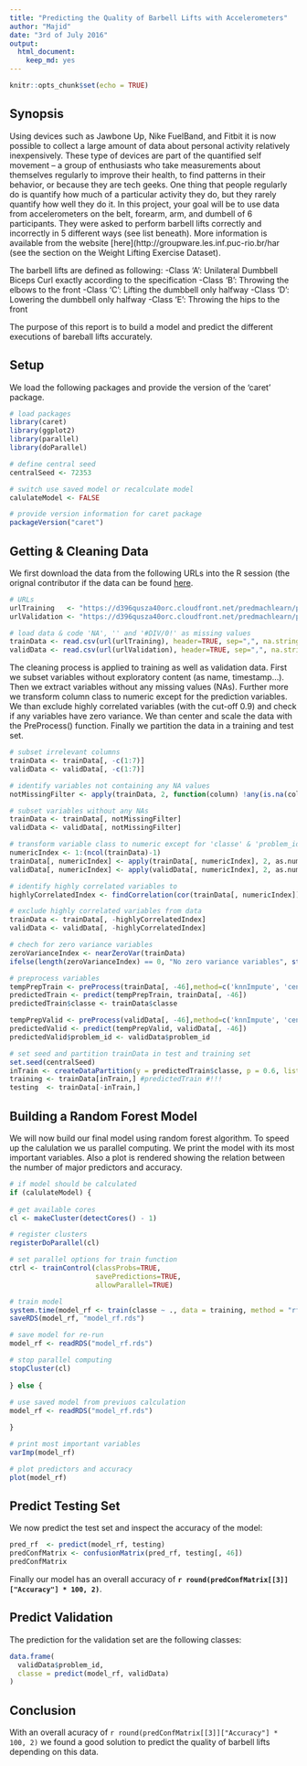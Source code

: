 ```yaml
---
title: "Predicting the Quality of Barbell Lifts with Accelerometers"
author: "Majid"
date: "3rd of July 2016"
output: 
  html_document: 
    keep_md: yes
---
```


```r
knitr::opts_chunk$set(echo = TRUE)
```

## Synopsis

Using devices such as Jawbone Up, Nike FuelBand, and Fitbit it is now possible to collect a large amount of data about personal activity relatively inexpensively. These type of devices are part of the quantified self movement – a group of enthusiasts who take measurements about themselves regularly to improve their health, to find patterns in their behavior, or because they are tech geeks. One thing that people regularly do is quantify how much of a particular activity they do, but they rarely quantify how well they do it. In this project, your goal will be to use data from accelerometers on the belt, forearm, arm, and dumbell of 6 participants. They were asked to perform barbell lifts correctly and incorrectly in 5 different ways (see list beneath). 
More information is available from the website [here](http://groupware.les.inf.puc-rio.br/har (see the section on the Weight Lifting Exercise Dataset).

The barbell lifts are defined as following:
-Class 'A': Unilateral Dumbbell Biceps Curl exactly according to the specification 
-Class 'B': Throwing the elbows to the front
-Class 'C': Lifting the dumbbell only halfway
-Class 'D': Lowering the dumbbell only halfway
-Class 'E': Throwing the hips to the front

The purpose of this report is to build a model and predict the different executions 
of bareball lifts accurately. 

## Setup

We load the following packages and provide the version of the 'caret' package. 

```r
# load packages
library(caret)
library(ggplot2)
library(parallel)
library(doParallel)

# define central seed
centralSeed <- 72353

# switch use saved model or recalculate model
calulateModel <- FALSE

# provide version information for caret package
packageVersion("caret")
```

## Getting & Cleaning Data

We first download the data from the following URLs into the R session (the orignal
contributor if the data can be found [here](http://groupware.les.inf.puc-rio.br/har (see the section on the Weight Lifting Exercise Dataset) ).

```r
# URLs
urlTraining   <- "https://d396qusza40orc.cloudfront.net/predmachlearn/pml-training.csv"
urlValidation <- "https://d396qusza40orc.cloudfront.net/predmachlearn/pml-testing.csv"

# load data & code 'NA', '' and '#DIV/0!' as missing values
trainData <- read.csv(url(urlTraining), header=TRUE, sep=",", na.strings=c("NA","#DIV/0!",""))
validData <- read.csv(url(urlValidation), header=TRUE, sep=",", na.strings=c("NA","#DIV/0!",""))
```

The cleaning process is applied to training as well as validation data. First 
we subset variables without exploratory content (as name, timestamp...). Then we
extract variables without any missing values (NAs). Further more we transform column
class to numeric except for the prediction variables. We than exclude highly correlated 
variables (with the cut-off 0.9) and check if any variables have zero variance. 
We than center and scale the data with the PreProcess() function. Finally we 
partition the data in a training and test set.

```r
# subset irrelevant columns
trainData <- trainData[, -c(1:7)]
validData <- validData[, -c(1:7)]

# identify variables not containing any NA values
notMissingFilter <- apply(trainData, 2, function(column) !any(is.na(column)))

# subset variables without any NAs
trainData <- trainData[, notMissingFilter]
validData <- validData[, notMissingFilter]

# transform variable class to numeric except for 'classe' & 'problem_id'
numericIndex <- 1:(ncol(trainData)-1)
trainData[, numericIndex] <- apply(trainData[, numericIndex], 2, as.numeric)
validData[, numericIndex] <- apply(validData[, numericIndex], 2, as.numeric)

# identify highly correlated variables to 
highlyCorrelatedIndex <- findCorrelation(cor(trainData[, numericIndex]), cutoff = 0.9)

# exclude highly correlated variables from data
trainData <- trainData[, -highlyCorrelatedIndex]
validData <- validData[, -highlyCorrelatedIndex]

# chech for zero variance variables
zeroVarianceIndex <- nearZeroVar(trainData)
ifelse(length(zeroVarianceIndex) == 0, "No zero variance variables", stop("Found zero variables to subsett"))

# preprocess variables 
tempPrepTrain <- preProcess(trainData[, -46],method=c('knnImpute', 'center', 'scale'))
predictedTrain <- predict(tempPrepTrain, trainData[, -46])
predictedTrain$classe <- trainData$classe

tempPrepValid <- preProcess(validData[, -46],method=c('knnImpute', 'center', 'scale'))
predictedValid <- predict(tempPrepValid, validData[, -46])
predictedValid$problem_id <- validData$problem_id

# set seed and partition trainData in test and training set
set.seed(centralSeed)
inTrain <- createDataPartition(y = predictedTrain$classe, p = 0.6, list = FALSE)
training <- trainData[inTrain,] #predictedTrain #!!!
testing  <- trainData[-inTrain,]
```

## Building a Random Forest Model

We will now build our final model using random forest algorithm. To speed up the
calulation we us parallel computing. We print the model with its most important 
variables. Also a plot is rendered showing the relation between the number of major
predictors and accuracy.

```r

# if model should be calculated 
if (calulateModel) {
  
# get available cores
cl <- makeCluster(detectCores() - 1)

# register clusters
registerDoParallel(cl)

# set parallel options for train function
ctrl <- trainControl(classProbs=TRUE,
                     savePredictions=TRUE,
                     allowParallel=TRUE)

# train model
system.time(model_rf <- train(classe ~ ., data = training, method = "rf"))
saveRDS(model_rf, "model_rf.rds")

# save model for re-run
model_rf <- readRDS("model_rf.rds")

# stop parallel computing
stopCluster(cl)
  
} else {
  
# use saved model from previuos calculation 
model_rf <- readRDS("model_rf.rds")

}

# print most important variables
varImp(model_rf)

# plot predictors and accuracy
plot(model_rf)

```

## Predict Testing Set

We now predict the test set and inspect the accuracy of the model:

```r
pred_rf  <- predict(model_rf, testing)
predConfMatrix <- confusionMatrix(pred_rf, testing[, 46])
predConfMatrix
```

Finally our model has an overall accuracy of **`r round(predConfMatrix[[3]]["Accuracy"] * 100, 2)`**.

## Predict Validation 

The prediction for the validation set are the following classes:

```r
data.frame(
  validData$problem_id, 
  classe = predict(model_rf, validData)
)
```

## Conclusion

With an overall acuracy of `r round(predConfMatrix[[3]]["Accuracy"] * 100, 2)` we found a good solution to predict the quality 
of barbell lifts depending on this data.


